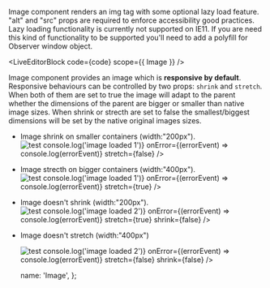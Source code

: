 
Image component renders an img tag with some optional lazy load feature. "alt" and "src" props are required to enforce accessibility good practices.
Lazy loading functionality is currently not supported on IE11. If you are need this kind of functionality to be supported you'll need to add a polyfill for Observer window object.

<LiveEditorBlock code={code} scope={{ Image }} />
<GeneratePropsTable componentName="Image" />

Image component provides an image which is **responsive by default**. Responsive behaviours can be controlled by two props: `shrink` and `stretch`. When both of them are set to true the image will adapt to the parent whether the dimensions of the parent are bigger or smaller than native image sizes.
When shrink or strecth are set to false the smallest/biggest dimensions will be set by the native original images sizes.

- Image shrink on smaller containers (width:"200px").
  <div style={{ width: '200px', border: '1px solid var(--brand-navy)' }} className={'p-a-1'}>
    <Image
      alt="test"
      id="id2"
      className={'m-t-5'}
      src="https://placeholder.pics/svg/300/00b9ff/ffffff"
      loading="lazy"
      onLoad={() => console.log('image loaded 1')}
      onError={(errorEvent) => console.log(errorEvent)}
      stretch={false}
    />
  </div>

* Image strecth on bigger containers (width:"400px").
  <div style={{ width: '400px', border: '1px solid var(--brand-navy)' }} className={'p-a-1'}>
    <Image
      alt="test"
      id="id2"
      src="https://placeholder.pics/svg/300/00b9ff/ffffff"
      loading="lazy"
      onLoad={() => console.log('image loaded 1')}
      onError={(errorEvent) => console.log(errorEvent)}
      stretch={true}
    />
  </div>

- Image doesn't shrink (width:"200px").
  <div style={{ width: '200px', border: '1px solid var(--brand-navy)' }} className={'p-a-1'}>
    <Image
      alt="test"
      id="id3"
      src="https://placeholder.pics/svg/300/00b9ff/ffffff"
      loading="lazy"
      onLoad={() => console.log('image loaded 2')}
      onError={(errorEvent) => console.log(errorEvent)}
      stretch={true}
      shrink={false}
    />
  </div>

* Image doesn't stretch (width:"400px")
  <div style={{ width: '400px', border: '1px solid var(--brand-navy)' }} className={'p-a-1'}>
    <Image
      alt="test"
      id="id4"
      src="https://placeholder.pics/svg/300/00b9ff/ffffff"
      loading="lazy"
      onLoad={() => console.log('image loaded 2')}
      onError={(errorEvent) => console.log(errorEvent)}
      stretch={false}
      shrink={false}
    />
  </div>

  name: 'Image',
};

